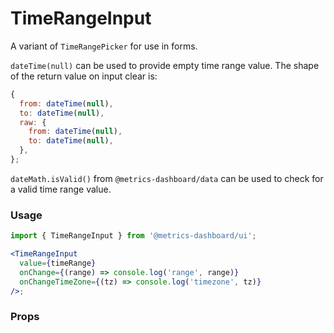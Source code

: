 
# TimeRangeInput

A variant of `TimeRangePicker` for use in forms.

`dateTime(null)` can be used to provide empty time range value. The shape of the return value on input clear is:

```javascript
{
  from: dateTime(null),
  to: dateTime(null),
  raw: {
    from: dateTime(null),
    to: dateTime(null),
  },
};
```

`dateMath.isValid()` from `@metrics-dashboard/data` can be used to check for a valid time range value.

### Usage

```jsx
import { TimeRangeInput } from '@metrics-dashboard/ui';

<TimeRangeInput
  value={timeRange}
  onChange={(range) => console.log('range', range)}
  onChangeTimeZone={(tz) => console.log('timezone', tz)}
/>;
```

### Props

<ArgTypes of={TimeRangeInput} />
